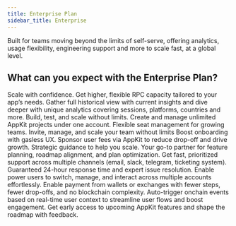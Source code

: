 ```yaml
---
title: Enterprise Plan
sidebar_title: Enterprise
---
```


Built for teams moving beyond the limits of self-serve, offering analytics, usage flexibility, engineering support and more to scale fast, at a global level.

## What can you expect with the Enterprise Plan?

<Steps>
    <Step title="Custom RPC calls" icon="database">
        Scale with confidence. Get higher, flexible RPC capacity tailored to your app’s needs.
    </Step>
    <Step title="Advanced analytics" icon="chart-simple">
        Gather full historical view with current insights and dive deeper with unique analytics covering sessions, platforms, countries and more.
    </Step>
    <Step title="Unlimited projects" icon="rectangle-history">
        Build, test, and scale without limits. Create and manage unlimited AppKit projects under one account.
    </Step>
    <Step title="Custom team size" icon="users">
        Flexible seat management for growing teams. Invite, manage, and scale your team without limits
    </Step>
    <Step title="Gas Sponsorship Paymaster" icon="gas-pump">
        Boost onboarding with gasless UX. Sponsor user fees via AppKit to reduce drop-off and drive growth.
    </Step>
    <Step title="Dedicated Relationship Manager" icon="user-tie">
        Strategic guidance to help you scale. Your go-to partner for feature planning, roadmap alignment, and plan optimization.
    </Step>
    <Step title="Enterprise Support & SLA" icon="headset">
        Get fast, prioritized support across multiple channels (email, slack, telegram, ticketing system). Guaranteed 24-hour response time and expert issue resolution.
    </Step>
    <Step title="Multi-account & Multi-wallet" icon="wallet">
        Enable power users to switch, manage, and interact across multiple accounts effortlessly.
    </Step>
    <Step title="Payment solutions" icon="credit-card">
        Enable payment from wallets or exchanges with fewer steps, fewer drop-offs, and no blockchain complexity.
    </Step>
    <Step title="Automated Onchain Actions" icon="webhook">
        Auto-trigger onchain events based on real-time user context to streamline user flows and boost engagement.
    </Step>
    <Step title="New feature beta program" icon="vial">
        Get early access to upcoming AppKit features and shape the roadmap with feedback.
    </Step>
</Steps>
